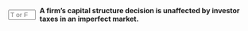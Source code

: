 ::: {.question-block}

<form onsubmit="event.preventDefault(); checkAnswerBox('module9_tf_q49','F')" style="display: flex; align-items: center; gap: 8px;">
  <input type="text" id="module9_tf_q49" name="module9_tf_q49" maxlength="1" placeholder="T or F" style="width: 55px;" data-correct-answer="F" /> 
  <label for="module9_tf_q49"><strong>A firm's capital structure decision is unaffected by investor taxes in an imperfect market.</strong></label>
</form>

<div id="feedback-module9_tf_q49" class="feedback" data-status="" style="display:none;">
FALSE. Investor taxes influence preferences for debt or equity, as different instruments have distinct tax treatments that affect returns.
</div>

:::
